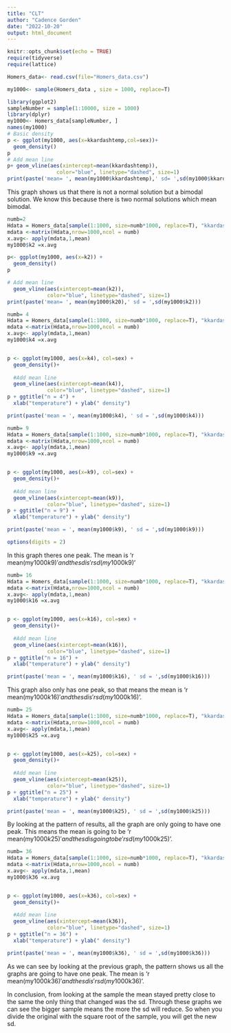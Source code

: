 ```yaml
---
title: "CLT"
author: "Cadence Gorden"
date: "2022-10-20"
output: html_document
---
```


```r
knitr::opts_chunk$set(echo = TRUE)
require(tidyverse)
require(lattice)
```

```r
Homers_data<- read.csv(file="Homers_data.csv")

my1000<- sample(Homers_data , size = 1000, replace=T)
```





```r

library(ggplot2)
sampleNumber = sample(1:10000, size = 1000)
library(dplyr)
my1000<- Homers_data[sampleNumber, ]
names(my1000)
# Basic density
p <- ggplot(my1000, aes(x=kkardashtemp,col=sex))+
  geom_density()
p
# Add mean line
p+ geom_vline(aes(xintercept=mean(kkardashtemp)),
                color="blue", linetype="dashed", size=1)
print(paste('mean= ', mean(my1000$kkardashtemp),' sd= ',sd(my1000$kkardastemp)))
```

This graph shows us that there is not a normal solution but a bimodal solution. We know this because there is two normal solutions which mean bimodal. 

```r
numb=2
Hdata = Homers_data[sample(1:1000, size=numb*1000, replace=T), "kkardashtemp"]
mdata <-matrix(Hdata,nrow=1000,ncol = numb)
x.avg<- apply(mdata,1,mean)
my1000$k2 =x.avg

p<- ggplot(my1000, aes(x=k2)) +
  geom_density()
p

# Add mean line
  geom_vline(aes(xintercept=mean(k2)),
             color="blue", linetype="dashed", size=1)
print(paste('mean= ', mean(my1000$k20),' sd = ',sd(my1000$k2)))
```

```r
numb= 4
Hdata = Homers_data[sample(1:1000, size=numb*1000, replace=T), "kkardashtemp"]
mdata <-matrix(Hdata,nrow=1000,ncol = numb)
x.avg<- apply(mdata,1,mean)
my1000$k4 =x.avg


p <- ggplot(my1000, aes(x=k4), col=sex) +
  geom_density()+
  
  #Add mean line
  geom_vline(aes(xintercept=mean(k4)),
             color="blue", linetype="dashed", size=1)
p + ggtitle("n = 4") +
  xlab("temperature") + ylab(" density")

print(paste('mean = ', mean(my1000$k4), ' sd = ',sd(my1000$k4)))
```

```r
numb= 9
Hdata = Homers_data[sample(1:1000, size=numb*1000, replace=T), "kkardashtemp"]
mdata <-matrix(Hdata,nrow=1000,ncol = numb)
x.avg<- apply(mdata,1,mean)
my1000$k9 =x.avg


p <- ggplot(my1000, aes(x=k9), col=sex) +
  geom_density()+
  
  #Add mean line
  geom_vline(aes(xintercept=mean(k9)),
             color="blue", linetype="dashed", size=1)
p + ggtitle("n = 9") +
  xlab("temperature") + ylab(" density")

print(paste('mean = ', mean(my1000$k9), ' sd = ',sd(my1000$k9)))
```

```r
options(digits = 2)
```
In this graph theres one peak. The mean is 'r mean(my1000$k9)' and the sd is 'r sd(my1000$k9)'

```r
numb= 16
Hdata = Homers_data[sample(1:1000, size=numb*1000, replace=T), "kkardashtemp"]
mdata <-matrix(Hdata,nrow=1000,ncol = numb)
x.avg<- apply(mdata,1,mean)
my1000$k16 =x.avg


p <- ggplot(my1000, aes(x=k16), col=sex) +
  geom_density()+
  
  #Add mean line
  geom_vline(aes(xintercept=mean(k16)),
             color="blue", linetype="dashed", size=1)
p + ggtitle("n = 16") +
  xlab("temperature") + ylab(" density")

print(paste('mean = ', mean(my1000$k16), ' sd = ',sd(my1000$k16)))
```
This graph also only has one peak, so that means the mean is 'r mean(my1000$k16)' and the sd is 'r sd(my1000$k16)'. 

```r
numb= 25
Hdata = Homers_data[sample(1:1000, size=numb*1000, replace=T), "kkardashtemp"]
mdata <-matrix(Hdata,nrow=1000,ncol = numb)
x.avg<- apply(mdata,1,mean)
my1000$k25 =x.avg


p <- ggplot(my1000, aes(x=k25), col=sex) +
  geom_density()+
  
  #Add mean line
  geom_vline(aes(xintercept=mean(k25)),
             color="blue", linetype="dashed", size=1)
p + ggtitle("n = 25") +
  xlab("temperature") + ylab(" density")

print(paste('mean = ', mean(my1000$k25), ' sd = ',sd(my1000$k25)))
```

By looking at the pattern of results, all the graph are only going to have one peak. This means the mean is going to be 'r mean(my1000$k25)' and the sd is going to be 'r sd(my1000$k25)'. 

```r
numb= 36
Hdata = Homers_data[sample(1:1000, size=numb*1000, replace=T), "kkardashtemp"]
mdata <-matrix(Hdata,nrow=1000,ncol = numb)
x.avg<- apply(mdata,1,mean)
my1000$k36 =x.avg


p <- ggplot(my1000, aes(x=k36), col=sex) +
  geom_density()+
  
  #Add mean line
  geom_vline(aes(xintercept=mean(k36)),
             color="blue", linetype="dashed", size=1)
p + ggtitle("n = 36") +
  xlab("temperature") + ylab(" density")

print(paste('mean = ', mean(my1000$k36), ' sd = ',sd(my1000$k36)))
```

As we can see by looking at the previous graph, the pattern shows us all the graphs are going to have one peak. The mean is 'r mean(my1000$k36)' and the sd is 'r sd(my1000$k36)'. 

In conclusion, from looking at the sample the mean stayed pretty close to the same the only thing that changed was the sd. Through these graphs we can see the bigger sample means the more the sd will reduce. So when you divide the original with the square root of the sample, you will get the new sd. 